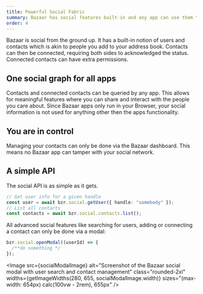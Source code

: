 ```yaml
---
title: Powerful Social Fabric
summary: Bazaar has social features built-in and any app can use them to create more meaningful experiences.
order: 4
---
```



Bazaar is social from the ground up. It has a built-in notion of users and contacts which is akin to people you add to your address book. Contacts can then be connected, requiring both sides to acknowledged the status. Connected contacts can have extra permissions.

## One social graph for all apps

Contacts and connected contacts can be queried by any app. This allows for meaningful features where you can share and interact with the people you care about. Since Bazaar apps only run in your Browser, your social information is not used for anything other then the apps functionality.

## You are in control

Managing your contacts can only be done via the Bazaar dashboard. This means no Bazaar app can tamper with your social network.

## A simple API

The social API is as simple as it gets.

```ts
// Get user info for a given handle
const user = await bzr.social.getUser({ handle: "somebody" });
// List all contacts
const contacts = await bzr.social.contacts.list();
```

All advanced social features like searching for users, adding or connecting a contact can only be done via a modal:

```ts
bzr.social.openModal((userId) => {
  /**do something */
});
```

<Image
  src={socialModalImage}
  alt="Screenshot of the Bazaar social modal with user search and contact management"
  class="rounded-2xl"
  widths={getImageWidths(280, 655, socialModalImage.width)}
  sizes="(max-width: 654px) calc(100vw - 2rem), 655px"
/>
